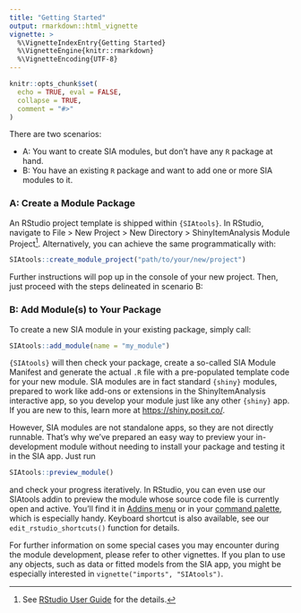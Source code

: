 ```yaml
---
title: "Getting Started"
output: rmarkdown::html_vignette
vignette: >
  %\VignetteIndexEntry{Getting Started}
  %\VignetteEngine{knitr::rmarkdown}
  %\VignetteEncoding{UTF-8}
---
```


```r
knitr::opts_chunk$set(
  echo = TRUE, eval = FALSE,
  collapse = TRUE,
  comment = "#>"
)
```


There are two scenarios:

-   A: You want to create SIA modules, but don't have any `R` package at hand.
-   B: You have an existing `R` package and want to add one or more SIA modules to it.

### A: Create a Module Package

An RStudio project template is shipped within `{SIAtools}`. In RStudio, navigate to File \> New Project \> New Directory \> ShinyItemAnalysis Module Project[^1]. Alternatively, you can achieve the same programmatically with:

[^1]: See [RStudio User Guide](https://docs.posit.co/ide/user/ide/guide/productivity/project-templates.html) for the details.

```r
SIAtools::create_module_project("path/to/your/new/project")
```

Further instructions will pop up in the console of your new project. Then, just proceed with the steps delineated in scenario B:

### B: Add Module(s) to Your Package

To create a new SIA module in your existing package, simply call:

```r
SIAtools::add_module(name = "my_module")
```

`{SIAtools}` will then check your package, create a so-called SIA Module Manifest and generate the actual `.R` file with a pre-populated template code for your new module. SIA modules are in fact standard `{shiny}` modules, prepared to work like add-ons or extensions in the ShinyItemAnalysis interactive app, so you develop your module just like any other `{shiny}` app. If you are new to this, learn more at <https://shiny.posit.co/>.

However, SIA modules are not standalone apps, so they are not directly runnable. That's why we've prepared an easy way to preview your in-development module without needing to install your package and testing it in the SIA app. Just run

```r
SIAtools::preview_module()
```

and check your progress iteratively. In RStudio, you can even use our SIAtools addin to preview the module whose source code file is currently open and active. You'll find it in [Addins menu](https://docs.posit.co/ide/user/ide/guide/productivity/add-ins.html) or in your [command palette](https://docs.posit.co/ide/user/ide/guide/ui/command-palette.html), which is especially handy. Keyboard shortcut is also available, see our `edit_rstudio_shortcuts()` function for details.

For further information on some special cases you may encounter during the module development, please refer to other vignettes. If you plan to use any objects, such as data or fitted models from the SIA app, you might be especially interested in `vignette("imports", "SIAtools")`.

